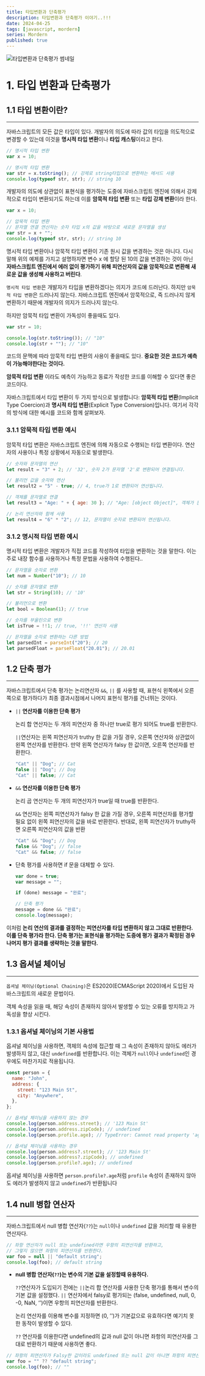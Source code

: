 ```yaml
---
title: 타입변환과 단축평가
description: 타입변환과 단축평가 이야기..!!!
date: 2024-04-25
tags: [javascript, mordern]
series: Mordern
published: true
---
```


![타입변환과 단축평가 썸네일](https://raw.githubusercontent.com/thdtjdgml415/next-blog/main/assets/img/Type-Conversions-Short-Circuit-Evaluation.webp)

# 1. 타입 변환과 단축평가

## 1.1 타입 변환이란?

---

자바스크립트의 모든 값은 타입이 있다. 개발자의 의도에 따라 값의 타입을 의도적으로 변경할 수 있는데 이것을 **명시적 타입 변환**이나 **타입 캐스팅**이라고 한다.

```jsx
// 명시적 타입 변환
var x = 10;

// 명시적 타입 변환
var str = x.toString(); // 강제로 string타입으로 변환하는 메서드 사용
console.log(typeof str, str); // string 10
```

개발자의 의도에 상관없이 표현식을 평가하는 도중에 자바스크립트 엔진에 의해서 강제적으로 타입이 변환되기도 하는데 이를 **암묵적 타입 변환** 또는 **타입 강제 변환**이라 한다.

```jsx
var x = 10;

// 압묵적 타입 변환
// 문자열 연결 연산자는 숫자 타입 x의 값을 바탕으로 새로운 문자열을 생성
var str = x + "";
console.log(typeof str, str); // string 10
```

명시적 타입 변환이나 암묵적 타입 변환이 기존 원시 값을 변경하는 것은 아니다. 다시 말해 위의 예제를 가지고 설명하자면 변수 x 에 할당 된 10의 값을 변경하는 것이 아닌 **자바스크립트 엔진에서 에러 없이 평가하기 위해 피연산자의 값을 암묵적으로 변환해 새로운 값을 생성해 사용하고 버린다**.

`명시적 타입 변환`은 개발자가 타입을 변환하겠다는 의지가 코드에 드러난다. 하지만 `암묵적 타입 변환`은 드러나지 않는다. 자바스크립트 엔진에서 암묵적으로, 즉 드러나지 않게 변환하기 때문에 개발자의 의지가 드러나지 않는다.

하지만 암묵적 타입 변환이 가독성이 좋을때도 있다.

```jsx
var str = 10;

console.log(str.toString()); // "10"
console.log(str + ""); // "10"
```

코드의 문맥에 따라 암묵적 타입 변환의 사용이 좋을때도 있다. **중요한 것은 코드가 예측이 가능해야한다는 것이다.**

**암묵적 타입 변환** 이라도 예측이 가능하고 동료가 작성한 코드를 이해할 수 있다면 좋은 코드이다.

자바스크립트에서 타입 변환이 두 가지 방식으로 발생합니다: **암묵적 타입 변환**(Implicit Type Coercion)과 **명시적 타입 변환**(Explicit Type Conversion)입니다. 여기서 각각의 방식에 대한 예시를 코드와 함께 살펴보자.

### 3.1.1 암묵적 타입 변환 예시

암묵적 타입 변환은 자바스크립트 엔진에 의해 자동으로 수행되는 타입 변환이다. 연산자의 사용이나 특정 상황에서 자동으로 발생한다.

```jsx
// 숫자와 문자열의 연산
let result = "3" + 2; // '32', 숫자 2가 문자열 '2'로 변환되어 연결됩니다.

// 불리언 값을 숫자와 연산
let result2 = "5" - true; // 4, true가 1로 변환되어 연산됩니다.

// 객체를 문자열로 연결
let result3 = "Age: " + { age: 30 }; // "Age: [object Object]", 객체가 문자열로 변환됩니다.

// 논리 연산자와 함께 사용
let result4 = "6" * "2"; // 12, 문자열이 숫자로 변환되어 연산됩니다.
```

### 3.1.2 명시적 타입 변환 예시

명시적 타입 변환은 개발자가 직접 코드를 작성하여 타입을 변환하는 것을 말한다. 이는 주로 내장 함수를 사용하거나 특정 문법을 사용하여 수행된다..

```jsx
// 문자열을 숫자로 변환
let num = Number("10"); // 10

// 숫자를 문자열로 변환
let str = String(10); // '10'

// 불리언으로 변환
let bool = Boolean(1); // true

// 숫자를 부울린으로 변환
let isTrue = !!1; // true, '!!' 연산자 사용

// 문자열을 숫자로 변환하는 다른 방법
let parsedInt = parseInt("20"); // 20
let parsedFloat = parseFloat("20.01"); // 20.01
```

## 1.2 단축 평가

---

자바스크립트에서 단축 평가는 논리연산자 `&&`, `||` 를 사용할 때, 표현식 왼쪽에서 오른쪽으로 평가하다가 최종 결과시점에서 나머지 표현식 평가를 건너뛰는 것이다.

- `||` **연산자를 이용한 단축 평가**

  논리 합 연산자는 두 개의 피연산자 중 하나만 true로 평가 되어도 true를 반환한다.

  `||`연산자는 왼쪽 피연산자가 truthy 한 값을 가질 경우, 오른쪽 연산자와 상관없이 왼쪽 연산자를 반환한다. 만약 왼쪽 연산자가 falsy 한 값이면, 오른쪽 연산자를 반환한다.

  ```jsx
  "Cat" || "Dog"; // Cat
  false || "Dog"; // Dog
  "Cat" || false; // Cat
  ```

- `&&` **연산자를 이용한 단축 평가**

  논리 곱 연산자는 두 개의 피연산자가 true일 때 true를 반환한다.

  `&&` 연산자는 왼쪽 피연산자가 falsy 한 값을 가질 경우, 오른쪽 피연산자를 평가할 필요 없이 왼쪽 피연산자의 값을 바로 반환한다. 반대로, 왼쪽 피연산자가 truthy하면 오른쪽 피연산자의 값을 반환

  ```jsx
  "Cat" && "Dog"; // Dog
  false && "Dog"; // false
  "Cat" && false; // false
  ```

- 단축 평가를 사용하면 if 문을 대체할 수 있다.

  ```jsx
  var done = true;
  var message = "";

  if (done) message = "완료";

  // 단축 평가
  message = done && "완료";
  console.log(message);
  ```

이처럼 **논리 연산의 결과를 결정하는 피연산자를 타입 변환하지 않고 그대로 반환한다. 이를 단축 평가라 한다. 단축 평가는 표현식을 평가하는 도중에 평가 결과가 확정된 경우 나머지 평가 결과를 생략하는 것을 말한다.**

## 1.3 옵셔널 체이닝

---

`옵셔널 체이닝(Optional Chaining)`은 ES2020(ECMAScript 2020)에서 도입된 자바스크립트의 새로운 문법이다.

객체 속성을 읽을 때, 해당 속성이 존재하지 않아서 발생할 수 있는 오류를 방지하고 가독성을 향상 시킨다.

### 1.3.1 옵셔널 체이닝의 기본 사용법

옵셔널 체이닝을 사용하면, 객체의 속성에 접근할 때 그 속성이 존재하지 않아도 에러가 발생하지 않고, 대신 `undefined`를 반환합니다. 이는 객체가 `null`이나 `undefined`인 경우에도 마찬가지로 적용됩니다.

```jsx
const person = {
  name: "John",
  address: {
    street: "123 Main St",
    city: "Anywhere",
  },
};

// 옵셔널 체이닝을 사용하지 않는 경우
console.log(person.address.street); // '123 Main St'
console.log(person.address.zipCode); // undefined
console.log(person.profile.age); // TypeError: Cannot read property 'age' of undefined

// 옵셔널 체이닝을 사용하는 경우
console.log(person.address?.street); // '123 Main St'
console.log(person.address?.zipCode); // undefined
console.log(person.profile?.age); // undefined
```

옵셔널 체이닝을 사용하면 `person.profile?.age`처럼 `profile` 속성이 존재하지 않아도 에러가 발생하지 않고 `undefined`가 반환됩니다

## 1.4 null 병합 연산자

---

자바스크립트에서 null 병합 연산자(`??`)는 `null`이나 `undefined` 값을 처리할 때 유용한 연산자다.

```jsx
// 좌항 연산자가 null 또는 undefined라면 우항의 피연산자를 반환하고,
// 그렇지 않으면 좌항의 피연산자를 반환한다.
var foo = null || "default string";
console.log(foo); // default string
```

- **null 병합 연산자(`??`)는 변수의 기본 값을 설정할때 유용하다.**

  `??`연산자가 도입되기 전에는 `||`논리 합 연산자를 사용한 단축 평가를 통해서 변수의 기본 값을 설정했다. `||` 연산자에서 falsy로 평가되는 (false, undefined, null, 0, -0, NaN, ‘’)이면 우항의 피연산자를 반환한다.

  논리 연산자를 이용해 변수를 지정하면 (0, ’’)가 기본값으로 유효하다면 예기치 못한 동작이 발생할 수 있다.

  `??` 연산자를 이용한다면 undefined의 값과 null 값이 아니면 좌항의 피연산자를 그대로 반환하기 때문에 사용하면 좋다.

```jsx
// 좌항의 피연산자가 Falsy한 값이라도 undefined 또는 null 값이 아니면 좌항의 피연산자를 반환한다.
var foo = "" ?? "default string";
console.log(foo); // ""
```
